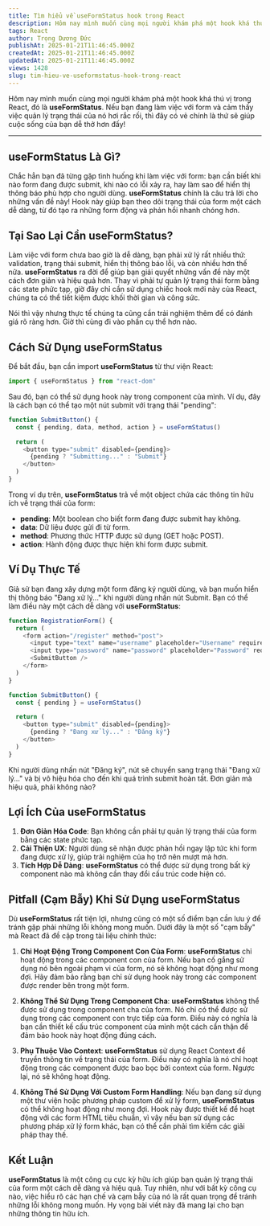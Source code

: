 ```yaml
---
title: Tìm hiểu về useFormStatus hook trong React
description: Hôm nay mình muốn cùng mọi người khám phá một hook khá thú vị trong React, đó là **useFormStatus**. Nếu bạn đang làm việc với form và cảm thấy việc quản lý trạng thái của nó hơi rắc rối, thì đây có vẻ chính là thứ sẽ giúp cuộc sống của bạn dễ thở hơn đấy!
tags: React
author: Trọng Dương Đức
publishAt: 2025-01-21T11:46:45.000Z
createdAt: 2025-01-21T11:46:45.000Z
updatedAt: 2025-01-21T11:46:45.000Z
views: 1428
slug: tim-hieu-ve-useformstatus-hook-trong-react
---
```


Hôm nay mình muốn cùng mọi người khám phá một hook khá thú vị trong React, đó là **useFormStatus**. Nếu bạn đang làm việc với form và cảm thấy việc quản lý trạng thái của nó hơi rắc rối, thì đây có vẻ chính là thứ sẽ giúp cuộc sống của bạn dễ thở hơn đấy!

---

## **useFormStatus Là Gì?**

Chắc hẳn bạn đã từng gặp tình huống khi làm việc với form: bạn cần biết khi nào form đang được submit, khi nào có lỗi xảy ra, hay làm sao để hiển thị thông báo phù hợp cho người dùng. **useFormStatus** chính là câu trả lời cho những vấn đề này! Hook này giúp bạn theo dõi trạng thái của form một cách dễ dàng, từ đó tạo ra những form động và phản hồi nhanh chóng hơn.

## **Tại Sao Lại Cần useFormStatus?**

Làm việc với form chưa bao giờ là dễ dàng, bạn phải xử lý rất nhiều thứ: validation, trạng thái submit, hiển thị thông báo lỗi, và còn nhiều hơn thế nữa. **useFormStatus** ra đời để giúp bạn giải quyết những vấn đề này một cách đơn giản và hiệu quả hơn. Thay vì phải tự quản lý trạng thái form bằng các state phức tạp, giờ đây chỉ cần sử dụng chiếc hook mới này của React, chúng ta có thể tiết kiệm được khối thời gian và công sức.

Nói thì vậy nhưng thực tế chúng ta cũng cần trải nghiệm thêm để có đánh giá rõ ràng hơn. Giờ thì cùng đi vào phần cụ thể hơn nào.

## **Cách Sử Dụng useFormStatus**

Để bắt đầu, bạn cần import **useFormStatus** từ thư viện React:

```javascript
import { useFormStatus } from "react-dom"
```

Sau đó, bạn có thể sử dụng hook này trong component của mình. Ví dụ, đây là cách bạn có thể tạo một nút submit với trạng thái "pending":

```javascript
function SubmitButton() {
  const { pending, data, method, action } = useFormStatus()

  return (
    <button type="submit" disabled={pending}>
      {pending ? "Submitting..." : "Submit"}
    </button>
  )
}
```

Trong ví dụ trên, **useFormStatus** trả về một object chứa các thông tin hữu ích về trạng thái của form:

- **pending**: Một boolean cho biết form đang được submit hay không.
- **data**: Dữ liệu được gửi đi từ form.
- **method**: Phương thức HTTP được sử dụng (GET hoặc POST).
- **action**: Hành động được thực hiện khi form được submit.

## **Ví Dụ Thực Tế**

Giả sử bạn đang xây dựng một form đăng ký người dùng, và bạn muốn hiển thị thông báo "Đang xử lý..." khi người dùng nhấn nút Submit. Bạn có thể làm điều này một cách dễ dàng với **useFormStatus**:

```javascript
function RegistrationForm() {
  return (
    <form action="/register" method="post">
      <input type="text" name="username" placeholder="Username" required />
      <input type="password" name="password" placeholder="Password" required />
      <SubmitButton />
    </form>
  )
}

function SubmitButton() {
  const { pending } = useFormStatus()

  return (
    <button type="submit" disabled={pending}>
      {pending ? "Đang xử lý..." : "Đăng ký"}
    </button>
  )
}
```

Khi người dùng nhấn nút "Đăng ký", nút sẽ chuyển sang trạng thái "Đang xử lý..." và bị vô hiệu hóa cho đến khi quá trình submit hoàn tất. Đơn giản mà hiệu quả, phải không nào?

## **Lợi Ích Của useFormStatus**

1. **Đơn Giản Hóa Code**: Bạn không cần phải tự quản lý trạng thái của form bằng các state phức tạp.
2. **Cải Thiện UX**: Người dùng sẽ nhận được phản hồi ngay lập tức khi form đang được xử lý, giúp trải nghiệm của họ trở nên mượt mà hơn.
3. **Tích Hợp Dễ Dàng**: **useFormStatus** có thể được sử dụng trong bất kỳ component nào mà không cần thay đổi cấu trúc code hiện có.

## **Pitfall (Cạm Bẫy) Khi Sử Dụng useFormStatus**

Dù **useFormStatus** rất tiện lợi, nhưng cũng có một số điểm bạn cần lưu ý để tránh gặp phải những lỗi không mong muốn. Dưới đây là một số "cạm bẫy" mà React đã đề cập trong tài liệu chính thức:

1. **Chỉ Hoạt Động Trong Component Con Của Form**: **useFormStatus** chỉ hoạt động trong các component con của form. Nếu bạn cố gắng sử dụng nó bên ngoài phạm vi của form, nó sẽ không hoạt động như mong đợi. Hãy đảm bảo rằng bạn chỉ sử dụng hook này trong các component được render bên trong một form.

2. **Không Thể Sử Dụng Trong Component Cha**: **useFormStatus** không thể được sử dụng trong component cha của form. Nó chỉ có thể được sử dụng trong các component con trực tiếp của form. Điều này có nghĩa là bạn cần thiết kế cấu trúc component của mình một cách cẩn thận để đảm bảo hook này hoạt động đúng cách.

3. **Phụ Thuộc Vào Context**: **useFormStatus** sử dụng React Context để truyền thông tin về trạng thái của form. Điều này có nghĩa là nó chỉ hoạt động trong các component được bao bọc bởi context của form. Ngược lại, nó sẽ không hoạt động.

4. **Không Thể Sử Dụng Với Custom Form Handling**: Nếu bạn đang sử dụng một thư viện hoặc phương pháp custom để xử lý form, **useFormStatus** có thể không hoạt động như mong đợi. Hook này được thiết kế để hoạt động với các form HTML tiêu chuẩn, vì vậy nếu bạn sử dụng các phương pháp xử lý form khác, bạn có thể cần phải tìm kiếm các giải pháp thay thế.

## **Kết Luận**

**useFormStatus** là một công cụ cực kỳ hữu ích giúp bạn quản lý trạng thái của form một cách dễ dàng và hiệu quả. Tuy nhiên, như với bất kỳ công cụ nào, việc hiểu rõ các hạn chế và cạm bẫy của nó là rất quan trọng để tránh những lỗi không mong muốn. Hy vọng bài viết này đã mang lại cho bạn những thông tin hữu ích.

